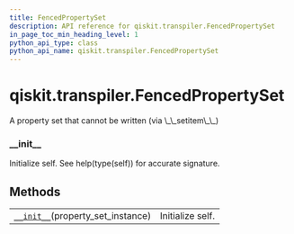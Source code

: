 ```yaml
---
title: FencedPropertySet
description: API reference for qiskit.transpiler.FencedPropertySet
in_page_toc_min_heading_level: 1
python_api_type: class
python_api_name: qiskit.transpiler.FencedPropertySet
---
```


# qiskit.transpiler.FencedPropertySet

<Class id="qiskit.transpiler.FencedPropertySet" isDedicatedPage={true} github="https://github.com/qiskit/qiskit/tree/stable/0.18/qiskit/transpiler/fencedobjs.py" signature="FencedPropertySet(property_set_instance)">
  A property set that cannot be written (via \_\_setitem\_\_)

  ### \_\_init\_\_

  <Function id="qiskit.transpiler.FencedPropertySet.__init__" name="__init__" signature="__init__(property_set_instance)">
    Initialize self. See help(type(self)) for accurate signature.
  </Function>

  ## Methods

  |                                                                                                                                     |                  |
  | ----------------------------------------------------------------------------------------------------------------------------------- | ---------------- |
  | [`__init__`](#qiskit.transpiler.FencedPropertySet.__init__ "qiskit.transpiler.FencedPropertySet.__init__")(property\_set\_instance) | Initialize self. |
</Class>

